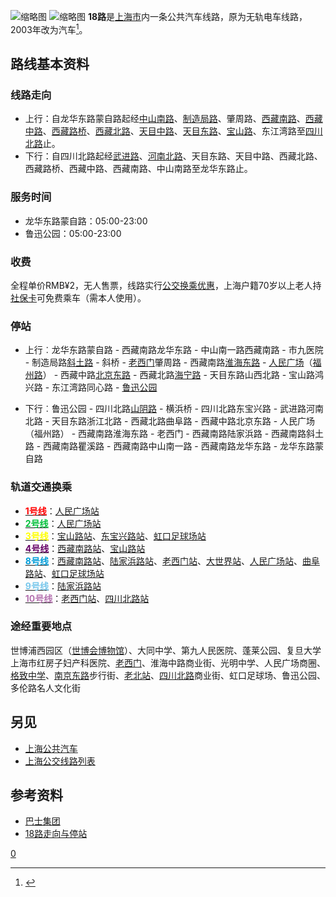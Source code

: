{{Infobox Bus Route 
| image= [[File:Shanghai_Bus_Route_18_(S2P-0651,_S2P-0637).JPG|300px]]
| number= 18路
| operator= [[巴士六汽|巴士六汽]] 
| garage= 
| length= 9.79[[公里|公里]]
| time= 48分钟
| start= 龙华东路蒙自路
| via= 龙华东路、中山南路、西藏南路、西藏中路、西藏北路、天目中路、天目东路、四川北路
| end= [[鲁迅公园_(上海)|鲁迅公园]]
| level= 05:00-23:00 
| level1= 05:00-23:00 
| frequency= 2-5分钟（高峰）<br />4-6分钟（低谷）
| Other_route= 318路
| vehicle= SWB6128V8LF
| Fare= RMB¥2
| Section_Fare1=
| Section_Fare2=
| compete= [[上海轨道交通8号线|轨道交通8号线]]
| bgcolor= green
| fontcolor= white
}}
[[File:Shanghai_Bus_18_S2E-039_SWB6120V3.JPG|缩略图]]
[[File:上海18路车厢.JPG|缩略图]]
'''18路'''是[[上海市|上海市]]内一条公共汽车线路，原为无轨电车线路，2003年改为汽车<ref>{{cite news|url=http://sh.sina.com.cn/news/20040818/093937471.shtml|title=架空线入地18路"无辫" 沪城市道路不再新建架空线|work=[[新闻晨报|新闻晨报]]|date=2004-08-18|accessdate=2021-02-08|archive-date=2021-02-21|archive-url=https://web.archive.org/web/20210221193903/http://sh.sina.com.cn/news/20040818/093937471.shtml}}</ref>。

== 路线基本资料 ==
=== 线路走向 ===
*上行：自龙华东路蒙自路起经[[中山南路_(上海)|中山南路]]、[[制造局路|制造局路]]、肇周路、[[西藏南路|西藏南路]]、[[西藏中路|西藏中路]]、[[西藏路桥|西藏路桥]]、[[西藏北路|西藏北路]]、[[天目中路|天目中路]]、[[天目东路|天目东路]]、[[宝山路_(上海)|宝山路]]、东江湾路至[[四川北路|四川北路]]止。
*下行：自四川北路起经[[武进路_(上海)|武进路]]、[[河南北路|河南北路]]、天目东路、天目中路、西藏北路、西藏路桥、西藏中路、西藏南路、中山南路至龙华东路止。
=== 服务时间 ===
*龙华东路蒙自路：05:00-23:00 
*鲁迅公园：05:00-23:00

=== 收费 ===
全程单价RMB¥2，无人售票，线路实行[[上海公共交通卡#上海本地优惠政策列表|公交换乘优惠]]，上海户籍70岁以上老人持[[中华人民共和国社会保障卡|社保卡]]可免费乘车（需本人使用）。

=== 停站 ===
*上行︰龙华东路蒙自路 - 西藏南路龙华东路 - 中山南一路西藏南路 - 市九医院 - 制造局路[[斜土路|斜土路]] - 斜桥 - [[老西门|老西门]]肇周路 - 西藏南路[[淮海东路_(上海)|淮海东路]] - [[上海人民广场|人民广场]]（[[福州路_(上海)|福州路]]） - 西藏中路[[北京东路_(上海)|北京东路]] - 西藏北路[[海宁路_(上海)|海宁路]] - 天目东路山西北路 - 宝山路鸿兴路 - 东江湾路同心路 - [[鲁迅公园_(上海)|鲁迅公园]]

*下行︰鲁迅公园 - 四川北路[[山阴路_(上海)|山阴路]] - 横浜桥 - 四川北路东宝兴路 - 武进路河南北路 - 天目东路浙江北路 - 西藏北路曲阜路 - 西藏中路北京东路 - 人民广场（福州路） - 西藏南路淮海东路 - 老西门 - 西藏南路陆家浜路 - 西藏南路斜土路 - 西藏南路瞿溪路 - 西藏南路中山南一路 - 西藏南路龙华东路 - 龙华东路蒙自路

=== 轨道交通换乘 ===
*[[上海轨道交通1号线|'''<span style="color: red">1号线</span>''']]：[[人民广场站_(上海市)|人民广场站]]
*[[上海轨道交通2号线|'''<span style="color:#03C03C">2号线</span>''']]：[[人民广场站_(上海市)|人民广场站]]
*[[上海轨道交通3号线|'''<span style="color: yellow">3号线</span>''']]：[[宝山路站|宝山路站]]、[[东宝兴路站|东宝兴路站]]、[[虹口足球场站|虹口足球场站]]
*[[上海轨道交通4号线|'''<span style="color: #660066">4号线</span>''']]：[[西藏南路站|西藏南路站]]、[[宝山路站|宝山路站]]
*[[上海轨道交通8号线|'''<span style="color: #009DD9">8号线</span>''']]：[[西藏南路站|西藏南路站]]、[[陆家浜路站|陆家浜路站]]、[[老西门站|老西门站]]、[[大世界站_(上海)|大世界站]]、[[人民广场站_(上海市)|人民广场站]]、[[曲阜路站|曲阜路站]]、[[虹口足球场站|虹口足球场站]]
*[[上海轨道交通9号线|'''<span style="color: #78C7EB">9号线</span>''']]：[[陆家浜路站|陆家浜路站]]
*[[上海轨道交通10号线|'''<span style="color: #B472AF">10号线</span>''']]：[[老西门站|老西门站]]、[[四川北路站|四川北路站]]

=== 途经重要地点 ===
世博浦西园区（[[世博会博物馆|世博会博物馆]]）、大同中学、第九人民医院、蓬莱公园、复旦大学上海市红房子妇产科医院、[[老西门|老西门]]、淮海中路商业街、光明中学、人民广场商圈、[[上海市格致中学|格致中学]]、[[南京东路_(上海市)|南京东路]]步行街、[[上海北站|老北站]]、[[四川北路|四川北路]]商业街、虹口足球场、鲁迅公园、多伦路名人文化街

== 另见 ==
*[[上海公共汽车|上海公共汽车]]
*[[上海公交线路列表|上海公交线路列表]]

== 参考资料 ==
<div class="references-small">
* [https://web.archive.org/web/20161018205607/http://www.84000.com.cn/ 巴士集团]
* [https://web.archive.org/web/20160527053529/http://116.228.188.150/84000mapTemp/webMonitor.WebMonitorAction.do?CMD=getBusLineInfo&LineName=18 18路走向与停站]
</div>

[[Category:上海公交路线|0]]